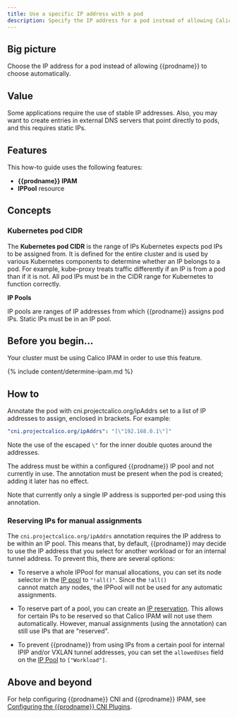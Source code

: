 ```yaml
---
title: Use a specific IP address with a pod
description: Specify the IP address for a pod instead of allowing Calico Enterprise to automatically choose one.
---
```


## Big picture

Choose the IP address for a pod instead of allowing {{prodname}} to choose automatically.

## Value

Some applications require the use of stable IP addresses. Also, you may want to create entries in external DNS servers that point directly to pods, and this requires static IPs.

## Features

This how-to guide uses the following features: 

- **{{prodname}} IPAM**
- **IPPool** resource

## Concepts

### Kubernetes pod CIDR

The **Kubernetes pod CIDR** is the range of IPs Kubernetes expects pod IPs to be assigned from.  It is defined for the entire cluster and is used by various Kubernetes components to determine whether an IP belongs to a pod. For example, kube-proxy treats traffic differently if an IP is from a pod than if it is not. All pod IPs must be in the CIDR range for Kubernetes to function correctly.

**IP Pools**

IP pools are ranges of IP addresses from which {{prodname}} assigns pod IPs. Static IPs must be in an IP pool.

## Before you begin...

Your cluster must be using Calico IPAM in order to use this feature.

{% include content/determine-ipam.md %}

## How to

Annotate the pod with cni.projectcalico.org/ipAddrs set to a list of IP addresses to assign, enclosed in brackets. For example:

```yaml
"cni.projectcalico.org/ipAddrs": "[\"192.168.0.1\"]"

```

Note the use of the escaped `\"` for the inner double quotes around the addresses.

The address must be within a configured {{prodname}} IP pool and not currently in use. The annotation must be present when the pod is created; adding it later has no effect.

Note that currently only a single IP address is supported per-pod using this annotation.

### Reserving IPs for manual assignments

The `cni.projectcalico.org/ipAddrs` annotation requires the IP address to be within an IP pool.  This means that,
by default, {{prodname}} may decide to use the IP address that you select for another workload or for an internal
tunnel address.  To prevent this, there are several options:

* To reserve a whole IPPool for manual allocations, you can set its node selector in the [IP pool](../../reference/resources/ippool.mdx) to `"!all()"`.  Since the `!all()`  
  cannot match any nodes, the IPPool will not be used for any automatic assignments.

* To reserve part of a pool, you can create an [IP reservation](../../reference/resources/ipreservation.mdx). This allows for certain IPs to be reserved so
  that Calico IPAM will not use them automatically.  However, manual assignments (using the annotation) can still use 
  IPs that are "reserved".

* To prevent {{prodname}} from using IPs from a certain pool for internal IPIP and/or VXLAN tunnel addresses, you 
  can set the `allowedUses` field on the [IP Pool](../../reference/resources/ippool.mdx) to `["Workload"]`.

## Above and beyond

For help configuring {{prodname}} CNI and {{prodname}} IPAM, see [Configuring the {{prodname}} CNI Plugins](../../reference/component-resources/configuration.mdx).
